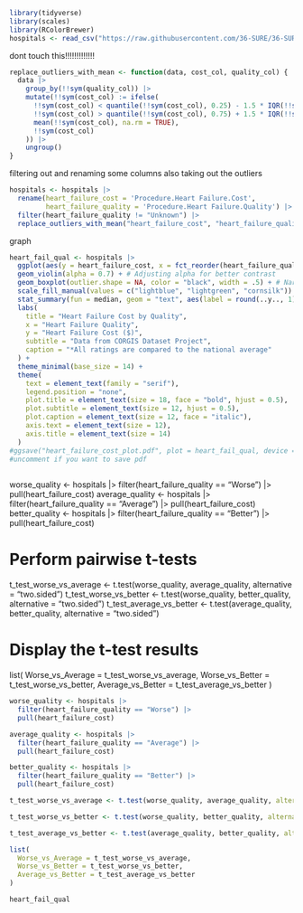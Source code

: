
```r
library(tidyverse)
library(scales)
library(RColorBrewer)
hospitals <- read_csv("https://raw.githubusercontent.com/36-SURE/36-SURE.github.io/main/data/hospitals.csv")
```
dont touch this!!!!!!!!!!!!!
```r
replace_outliers_with_mean <- function(data, cost_col, quality_col) {
  data |> 
    group_by(!!sym(quality_col)) |> 
    mutate(!!sym(cost_col) := ifelse(
      !!sym(cost_col) < quantile(!!sym(cost_col), 0.25) - 1.5 * IQR(!!sym(cost_col)) |
      !!sym(cost_col) > quantile(!!sym(cost_col), 0.75) + 1.5 * IQR(!!sym(cost_col)),
      mean(!!sym(cost_col), na.rm = TRUE),
      !!sym(cost_col)
    )) |> 
    ungroup()
}


```



filtering out and renaming some columns also taking out the outliers
```r
hospitals <- hospitals |> 
  rename(heart_failure_cost = 'Procedure.Heart Failure.Cost',
         heart_failure_quality = 'Procedure.Heart Failure.Quality') |> 
  filter(heart_failure_quality != "Unknown") |> 
  replace_outliers_with_mean("heart_failure_cost", "heart_failure_quality")
```


graph
```r
heart_fail_qual <- hospitals |> 
  ggplot(aes(y = heart_failure_cost, x = fct_reorder(heart_failure_quality, heart_failure_cost, .fun = median), fill = heart_failure_quality)) +
  geom_violin(alpha = 0.7) + # Adjusting alpha for better contrast
  geom_boxplot(outlier.shape = NA, color = "black", width = .5) + # Narrowing boxplot width for better distinction
  scale_fill_manual(values = c("lightblue", "lightgreen", "cornsilk")) + 
  stat_summary(fun = median, geom = "text", aes(label = round(..y.., 1)), color = "black", vjust = -0.5) +
  labs(
    title = "Heart Failure Cost by Quality",
    x = "Heart Failure Quality",
    y = "Heart Failure Cost ($)",
    subtitle = "Data from CORGIS Dataset Project",
    caption = "*All ratings are compared to the national average"
  ) +
  theme_minimal(base_size = 14) +
  theme(
    text = element_text(family = "serif"),
    legend.position = "none",
    plot.title = element_text(size = 18, face = "bold", hjust = 0.5),
    plot.subtitle = element_text(size = 12, hjust = 0.5),
    plot.caption = element_text(size = 12, face = "italic"),
    axis.text = element_text(size = 12),
    axis.title = element_text(size = 14)
  )
#ggsave("heart_failure_cost_plot.pdf", plot = heart_fail_qual, device = "pdf", width = 10, height = 8, path = getwd())
#uncomment if you want to save pdf
  
```
worse_quality <- hospitals |> filter(heart_failure_quality == "Worse") |> pull(heart_failure_cost)
average_quality <- hospitals |> filter(heart_failure_quality == "Average") |> pull(heart_failure_cost)
better_quality <- hospitals |> filter(heart_failure_quality == "Better") |> pull(heart_failure_cost)

# Perform pairwise t-tests
t_test_worse_vs_average <- t.test(worse_quality, average_quality, alternative = "two.sided")
t_test_worse_vs_better <- t.test(worse_quality, better_quality, alternative = "two.sided")
t_test_average_vs_better <- t.test(average_quality, better_quality, alternative = "two.sided")

# Display the t-test results
list(
  Worse_vs_Average = t_test_worse_vs_average,
  Worse_vs_Better = t_test_worse_vs_better,
  Average_vs_Better = t_test_average_vs_better
)
```r
worse_quality <- hospitals |> 
  filter(heart_failure_quality == "Worse") |> 
  pull(heart_failure_cost)

average_quality <- hospitals |> 
  filter(heart_failure_quality == "Average") |> 
  pull(heart_failure_cost)

better_quality <- hospitals |> 
  filter(heart_failure_quality == "Better") |> 
  pull(heart_failure_cost)

t_test_worse_vs_average <- t.test(worse_quality, average_quality, alternative = "two.sided")

t_test_worse_vs_better <- t.test(worse_quality, better_quality, alternative = "two.sided")

t_test_average_vs_better <- t.test(average_quality, better_quality, alternative = "two.sided")

list(
  Worse_vs_Average = t_test_worse_vs_average,
  Worse_vs_Better = t_test_worse_vs_better,
  Average_vs_Better = t_test_average_vs_better
)
```


```r
heart_fail_qual
```

